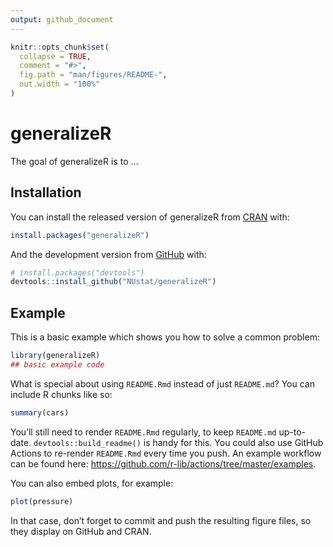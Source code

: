 ```yaml
---
output: github_document
---
```


<!-- README.md is generated from README.Rmd. Please edit that file -->

```r
knitr::opts_chunk$set(
  collapse = TRUE,
  comment = "#>",
  fig.path = "man/figures/README-",
  out.width = "100%"
)
```

# generalizeR

<!-- badges: start -->
<!-- badges: end -->

The goal of generalizeR is to ...

## Installation

You can install the released version of generalizeR from [CRAN](https://CRAN.R-project.org) with:

``` r
install.packages("generalizeR")
```

And the development version from [GitHub](https://github.com/) with:

``` r
# install.packages("devtools")
devtools::install_github("NUstat/generalizeR")
```
## Example

This is a basic example which shows you how to solve a common problem:

```r
library(generalizeR)
## basic example code
```

What is special about using `README.Rmd` instead of just `README.md`? You can include R chunks like so:

```r
summary(cars)
```

You'll still need to render `README.Rmd` regularly, to keep `README.md` up-to-date. `devtools::build_readme()` is handy for this. You could also use GitHub Actions to re-render `README.Rmd` every time you push. An example workflow can be found here: <https://github.com/r-lib/actions/tree/master/examples>.

You can also embed plots, for example:

```r
plot(pressure)
```

In that case, don't forget to commit and push the resulting figure files, so they display on GitHub and CRAN.
